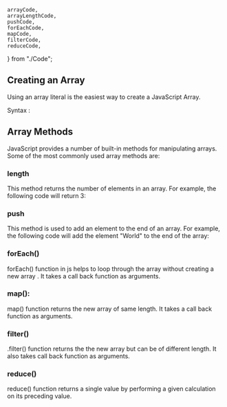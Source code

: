	arrayCode,
	arrayLengthCode,
	pushCode,
	forEachCode,
	mapCode,
	filterCode,
	reduceCode,
} from "./Code";

## Creating an Array

Using an array literal is the easiest way to create a JavaScript Array.

Syntax :

<CodePreview code={arrayCode} />

## Array Methods

JavaScript provides a number of built-in methods for manipulating arrays. Some of the most commonly used array methods are:

### length

This method returns the number of elements in an array. For example, the following code will return 3:

<CodePreview code={arrayLengthCode} />

### push

This method is used to add an element to the end of an array. For example, the following code will add the element "World" to the end of the array:

<CodePreview code={pushCode} />

### forEach()

forEach() function in js helps to loop through the array without creating a new array . It takes a call back function as arguments.

<CodePreview code={forEachCode} />

### map():

map() function returns the new array of same length. It takes a call back function as arguments.

<CodePreview code={mapCode} />

### filter()

.filter() function returns the the new array but can be of different length. It also takes call back function as arguments.

<CodePreview code={filterCode} />

### reduce()

reduce() function returns a single value by performing a given calculation on its preceding value.

<CodePreview code={reduceCode} />
